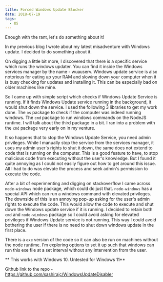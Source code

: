 ```yaml
---
title: Forced Windows Update Blocker
date: 2018-07-19
tags:
  - OS
---
```


Enough with the rant, let's do something about it!

In my previous blog I wrote about my latest misadventure with Windows update. I decided to do something about it.

On digging a little bit more, I discovered that there is a specific service which runs the windows updater. You can find it inside the Windows services manager by the name - wuauserv. Windows update service is also notorious for eating up your RAM and slowing down your computer when it is busy checking for updates and installing it. This can be especially bad on older machines like mine.

So I came up with simple script which checks if Windows Update Service is running. If it finds Windows Update service running in the background, it would shut down the service. I used the following 3 libraries to get my work done. The `os` package to check if the computer was indeed running windows. The `cmd` package to run windows commands on the NodeJS runtime. I will talk about the third package in a bit. I ran into a problem with the `cmd` package very early on in my venture. 

It so happens that to stop the Windows Update Service, you need admin privileges. While I manually stop the service from the services manager, it uses my admin user's rights to shut it down, the same does not extend to code that is running on the computer. This is a good feature to have, to stop malicious code from executing without the user's knowledge. But I found it quite annoying as I could not easily figure out how to get around this issue. All I had to do was elevate the process and seek admin's permission to execute the code.

After a bit of experimenting and digging on stackoverflow I came across `node-windows` node package, which could do just that. `node-windows` has a special API which can run a windows command with elevated privileges. The downside of this is an annoying pop-up asking for the user's admin rights to execute the code. This would allow the code to execute and shut down the Windows update service if it is running. I decided to retain both `cmd` and `node-windows` package so I could avoid asking for elevated privileges if Windows Update service is not running. This way I could avoid bothering the user if there is no need to shut down windows update in the first place.

There is a `exe` version of the code so it can also be run on machines without the node runtime. I'm exploring options to set it up such that windows can run this exe file at a set interval without any intervention from the user.

** This works with Windows 10. Untested for Windows 11**

Github link to the repo - https://github.com/sashirajc/WindowsUpdateDisabler